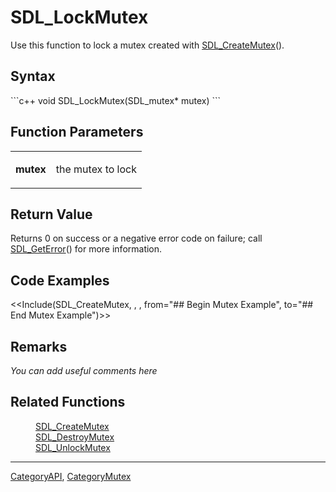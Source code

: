<!-- pragma section-numbers off -->
<!-- pragma camelcase off -->

= SDL_LockMutex =
Use this function to lock a mutex created with [[SDL_CreateMutex]]().


== Syntax ==
```c++
void SDL_LockMutex(SDL_mutex* mutex)
```

== Function Parameters ==
{|
|'''mutex''' 
|the mutex to lock
|}

== Return Value ==
Returns 0 on success or a negative error code on failure; call [[SDL_GetError]]() for more information.

== Code Examples ==
<<Include(SDL_CreateMutex, , , from="## Begin Mutex Example", to="## End Mutex Example")>>

== Remarks ==
''You can add useful comments here''

== Related Functions ==
:[[SDL_CreateMutex]]
:[[SDL_DestroyMutex]]
:[[SDL_UnlockMutex]]

----
[[CategoryAPI]], [[CategoryMutex]]
